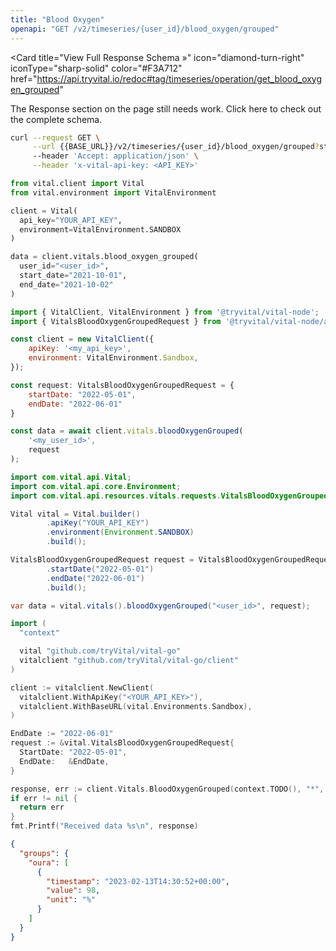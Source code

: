 ```yaml
---
title: "Blood Oxygen"
openapi: "GET /v2/timeseries/{user_id}/blood_oxygen/grouped"
---
```


<Card
  title="View Full Response Schema »"
  icon="diamond-turn-right"
  iconType="sharp-solid"
  color="#F3A712"
  href="https://api.tryvital.io/redoc#tag/timeseries/operation/get_blood_oxygen_grouped"
>
  The Response section on the page still needs work. Click here to check out the complete schema.
</Card>

<RequestExample>

```bash cURL
curl --request GET \
     --url {{BASE_URL}}/v2/timeseries/{user_id}/blood_oxygen/grouped?start_date={{START_DATE}}&end_date={{END_DATE}} \
     --header 'Accept: application/json' \
     --header 'x-vital-api-key: <API_KEY>'
```

```python Python
from vital.client import Vital
from vital.environment import VitalEnvironment

client = Vital(
  api_key="YOUR_API_KEY",
  environment=VitalEnvironment.SANDBOX
)

data = client.vitals.blood_oxygen_grouped(
  user_id="<user_id>", 
  start_date="2021-10-01", 
  end_date="2021-10-02"
)
```

```javascript Node
import { VitalClient, VitalEnvironment } from '@tryvital/vital-node';
import { VitalsBloodOxygenGroupedRequest } from '@tryvital/vital-node/api/resources/vitals';

const client = new VitalClient({
    apiKey: '<my_api_key>',
    environment: VitalEnvironment.Sandbox,
});

const request: VitalsBloodOxygenGroupedRequest = {
    startDate: "2022-05-01",
    endDate: "2022-06-01"
}

const data = await client.vitals.bloodOxygenGrouped(
    '<my_user_id>',
    request
);
```

```java Java
import com.vital.api.Vital;
import com.vital.api.core.Environment;
import com.vital.api.resources.vitals.requests.VitalsBloodOxygenGroupedRequest;

Vital vital = Vital.builder()
        .apiKey("YOUR_API_KEY")
        .environment(Environment.SANDBOX)
        .build();

VitalsBloodOxygenGroupedRequest request = VitalsBloodOxygenGroupedRequest.builder()
        .startDate("2022-05-01")
        .endDate("2022-06-01")
        .build();

var data = vital.vitals().bloodOxygenGrouped("<user_id>", request);
```

```go Go
import (
  "context"

  vital "github.com/tryVital/vital-go"
  vitalclient "github.com/tryVital/vital-go/client"
)

client := vitalclient.NewClient(
  vitalclient.WithApiKey("<YOUR_API_KEY>"),
  vitalclient.WithBaseURL(vital.Environments.Sandbox),
)

EndDate := "2022-06-01"
request := &vital.VitalsBloodOxygenGroupedRequest{
  StartDate: "2022-05-01",
  EndDate:   &EndDate,
}

response, err := client.Vitals.BloodOxygenGrouped(context.TODO(), "*", request)
if err != nil {
  return err
}
fmt.Printf("Received data %s\n", response)
```

</RequestExample>

<ResponseExample>

```json Example
{
  "groups": {
    "oura": [
      {
        "timestamp": "2023-02-13T14:30:52+00:00",
        "value": 98,
        "unit": "%"
      }
    ]
  }
}
```

</ResponseExample>
